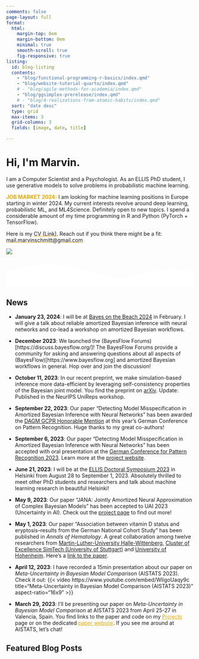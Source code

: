 ```yaml
---
comments: false
page-layout: full
format:
  html: 
    margin-top: 0em
    margin-bottom: 0em
    minimal: true
    smooth-scroll: true
    fig-responsive: true
listing:
  id: blog-listing
  contents:   
    - "blog/functional-programming-r-basics/index.qmd"
    - "blog/website-tutorial-quarto/index.qmd"
    # - "blog/agile-methods-for-academia/index.qmd"
    - "blog/ggsimplex-prerelease/index.qmd"
    # - "blog/4-realizations-from-atomic-habits/index.qmd"
  sort: "date desc"
  type: grid
  max-items: 3
  grid-columns: 3
  fields: [image, date, title]

---
```


::: {.column-screen}
```{=html}
<link rel="stylesheet" href="html/landing_page_styles.css">

<div class="gradient_bg">
    <div class="hero section_padding">
        <div class="hero_content">
            <h1>Hi, I'm <span class="gradient_text">Marvin</span>.</h1>
            <p>I am a Computer Scientist and a Psychologist.
            As an ELLIS PhD student, I use generative models to solve problems in probabilistic machine learning.</p>
            
            <p><b><span style="color:#E6AA04"">JOB MARKET 2024:</span></b> I am looking for machine learning positions in Europe starting in winter 2024. My current interests revolve around deep learning, probabilistic ML, and ML4Science. Definitely open to new topics. I spend a considerable amount of my time programming in R and Python (PyTorch + TensorFlow). </p>
            <p>Here is my <a href="cv/index.html"><span style='text-decoration: underline;
  text-decoration-color: #E6AA04;'>CV (Link)</span></a>. Reach out if you think there might be a fit: <a href="mailto:mail.marvinschmitt@gmail.com"><span style='text-decoration: underline;
  text-decoration-color: #E6AA04;'>mail.marvinschmitt@gmail.com</span></a></p>
                <!--Check out my blog to learn more about deep learning, Bayesian statistics, psychology, software engineering, and a bit of everything in between. </p>
            <p>If you want to get a notification about new content, consider entering your email here (it's free of course!):</p>
            <div class="hero_content_input">
                <iframe src="https://embeds.beehiiv.com/c7111066-479b-43db-ad92-8d703fe96bf0?slim=true" data-test-id="beehiiv-embed" frameborder="0" scrolling="no"></iframe>
            </div>
            <div class="hero_content_below_button">
                <span>or <a href="blog/index.html" style="text-decoration: underline">read a bit of my blog first</a>.</span>
            </div>
            -->

        </div>
        <div class="hero_image">
            <img src="/img/marvin_headshot.png"/>
        </div>
        <div id="dot_container">
        </div>
    </div>
    <svg id="bottom_wave" xmlns="http://www.w3.org/2000/svg" viewBox="0 0 1440 250">
        <path
                fill="#fff"
                fill-opacity="1"
                d="M0,128L48,117.3C96,107,192,85,288,80C384,75,480,85,576,112C672,139,768,181,864,181.3C960,181,1056,139,1152,122.7C1248,107,1344,117,1392,122.7L1440,128L1440,320L1392,320C1344,320,1248,320,1152,320C1056,320,960,320,864,320C768,320,672,320,576,320C480,320,384,320,288,320C192,320,96,320,48,320L0,320Z"
        ></path>
    </svg>
</div>


<script src="html/jquery.min.js"></script>
<script src="html/TweenMax.min.js"></script>
<script src="html/parallax.js"></script>
```

:::

:::{#news}
## News

- **January 23, 2024**: I will be at [Bayes on the Beach 2024](https://research.qut.edu.au/qutcds/bayes-onthe-beach/) in February. I will give a talk about reliable amortized Bayesian inference with neural networks and co-lead a workshop on amortized Bayesian workflows.

- **December 2023**: We launched the (BayesFlow Forums)[https://discuss.bayesflow.org/]! The BayesFlow Forums provide a community for asking and answering questions about all aspects of (BayesFlow)[https://www.bayesflow.org] and amortized Bayesian workflows in general. Hop over and join the discussion!

- **October 11, 2023**: In our recent preprint, we make simulation-based inference more data-efficient by leveraging self-consistency properties of the Bayesian joint model. You find the preprint on [arXiv](https://arxiv.org/abs/2310.04395). Update: Published in the NeurIPS UniReps workshop.

- **September 22, 2023**: Our paper "Detecting Model Misspecification in Amortized Bayesian Inference with Neural Networks" has been awarded the [DAGM GCPR Honorable Mention](https://x.com/MarvinSchmittML/status/1706281145501933850) at this year's German Conference on Pattern Recognition. Huge thanks to my great co-authors!

- **September 6, 2023**: Our paper "Detecting Model Misspecification in Amortized Bayesian Inference with Neural Networks" has been accepted with oral presentation at the [German Conference for Pattern Recognition 2023](https://www.dagm-gcpr.de/year/2023). Learn more at the [project website](projects/#sbi-model-misspecification).

- **June 21, 2023**: I will be at the [ELLIS Doctoral Symposium 2023](https://ellis.eu/events/ellis-doctoral-symposium-2023) in Helsinki from August 28 to September 1, 2023. Absolutely thrilled to meet other PhD students and researchers and talk about machine learning research in beautiful Helsinki!

- **May 9, 2023**: Our paper "JANA: Jointly Amortized Neural Approximation of Complex Bayesian Models" has been accepted to UAI 2023 (Uncertainty in AI). Check out the [project page](projects/#jana-jointly-amortized-neural-approximation-of-complex-bayesian-models) to find out more!

- **May 1, 2023**: Our paper "Association between vitamin D status and eryptosis–results from the German National Cohort Study" has been published in *Annals of Hematology*. A great collaboration among twelve researchers from [Martin-Luther-University Halle-Wittenberg](https://www.uni-halle.de/), [Cluster of Excellence SimTech (University of Stuttgart)](https://www.simtech.uni-stuttgart.de/) and [University of Hohenheim](https://www.uni-hohenheim.de/en). Here's a [link to the paper](https://link.springer.com/article/10.1007/s00277-023-05239-w).

- **April 12, 2023**: I have recorded a 15min presentation about our paper on *Meta-Uncertainty in Bayesian Model Comparison* (AISTATS 2023). Check it out: {{< video https://www.youtube.com/embed/WIigoUaqy9c 
    title="Meta-Uncertainty in Bayesian Model Comparison (AISTATS 2023)"
    aspect-ratio="16x9" >}}

- **March 29, 2023**: I'll be presenting our paper on *Meta-Uncertainty in Bayesian Model Comparison* at AISTATS 2023 from April 25-27 in Valencia, Spain. You find links to the paper and code on my <a href="projects/index.qmd#meta-uncertainty-BMC" target="_blank" style="color: #E6AA04;">Projects</a> page or on the dedicated <a href="https://meta-uncertainty.github.io/" target="_blank" style="color: #E6AA04;">paper website</a>. If you see me around at AISTATS, let's chat!
:::

<!-- 
- **March 20, 2023**: We are hiring a student assistant to help with software development for probabilistic machine learning, 5-10h/week. <a href="student_assistant_software_engineering_ml/index.html" target="_blank" style="color: #E6AA04;">Here</a> is a link to the advertisement. <a href="mailto:mail.marvinschmitt@gmail.com?subject=Student assistant ML software engineering" target="_blank" style="color: #E6AA04;">Drop me a mail</a> if you're interested!

- **March 10, 2023**: Heading to [BayesComp 2023](https://bayescomp2023.com/) in Levi, Finland. Finally putting faces to all those names from papers and Twitter. Presenting a [poster](projects/poster_bayescomp_mms.pdf) and an invited lightning talk. See you around! -->

<!-- - **01.12.2021**: I have started working as a PhD researcher in Paul Buerkner's Junior Research Group for Bayesian Statistics at the Cluster of Excellence SimTech (University of Stuttgart). Excited to do hands-on research on Bayesian Statistics and Probabilistic Machine Learning! -->



## Featured Blog Posts
:::{#blog-listing}
:::
